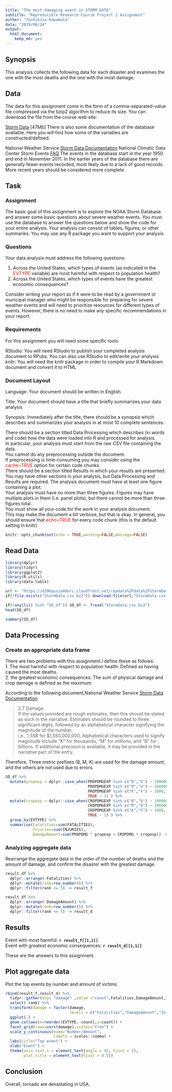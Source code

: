 ```yaml
---
title: "The most damaging event in STORM DATA"
subtitle: "Reproducible Research Course Project 2 Assignment"
auther: "Toshihisa Kawamata"
data: "2019/08/24"
output:
  html_document:
    keep_md: yes
---
```


## Synopsis
 This analysis collects the following data for each disaster and examines the one with the most deaths and the one with the most damage.

## Data

The data for this assignment come in the form of a comma-separated-value file compressed via the bzip2 algorithm to reduce its size. You can download the file from the course web site:

[Storm Data](https://d396qusza40orc.cloudfront.net/repdata%2Fdata%2FStormData.csv.bz2) [47Mb]
There is also some documentation of the database available. Here you will find how some of the variables are constructed/defined.

National Weather Service [Storm Data Documentation](https://d396qusza40orc.cloudfront.net/repdata%2Fpeer2_doc%2Fpd01016005curr.pdf)
National Climatic Data Center Storm Events [FAQ](https://d396qusza40orc.cloudfront.net/repdata%2Fpeer2_doc%2FNCDC%20Storm%20Events-FAQ%20Page.pdf)
The events in the database start in the year 1950 and end in November 2011. In the earlier years of the database there are generally fewer events recorded, most likely due to a lack of good records. More recent years should be considered more complete.

## Task

### Assignment
The basic goal of this assignment is to explore the NOAA Storm Database and answer some basic questions about severe weather events. You must use the database to answer the questions below and show the code for your entire analysis. Your analysis can consist of tables, figures, or other summaries. You may use any R package you want to support your analysis.

### Questions
Your data analysis must address the following questions:

1. Across the United States, which types of events (as indicated in the <span style="color: red; ">EVTYPE</span> variable) are most harmful with respect to population health?
2. Across the United States, which types of events have the greatest economic consequences?

Consider writing your report as if it were to be read by a government or municipal manager who might be responsible for preparing for severe weather events and will need to prioritize resources for different types of events. However, there is no need to make any specific recommendations in your report.

### Requirements
For this assignment you will need some specific tools

RStudio: You will need RStudio to publish your completed analysis document to RPubs. You can also use RStudio to edit/write your analysis.
knitr: You will need the knitr package in order to compile your R Markdown document and convert it to HTML

### Document Layout
Language: Your document should be written in English.

Title: Your document should have a title that briefly summarizes your data analysis

Synopsis: Immediately after the title, there should be a synopsis which describes and summarizes your analysis in at most 10 complete sentences.

There should be a section titled Data Processing which describes (in words and code) how the data were loaded into R and processed for analysis.   
In particular, your analysis must start from the raw CSV file containing the data.  
You cannot do any preprocessing outside the document.   
If preprocessing is time-consuming you may consider using the <span style="color: red; ">cache=TRUE</span> option for certain code chunks.  
There should be a section titled Results in which your results are presented.  
You may have other sections in your analysis, but Data Processing and Results are required.
The analysis document must have at least one figure containing a plot.  
Your analysis must have no more than three figures. Figures may have multiple plots in them (i.e. panel plots), but there cannot be more than three figures total.  
You must show all your code for the work in your analysis document.   
This may make the document a bit verbose, but that is okay. In general, you should ensure that <span style="color: red; ">echo=TRUE</span> for every code chunk (this is the default setting in knitr).


```r
knitr::opts_chunk$set(echo = TRUE,warning=FALSE,message=FALSE)
```

## Read Data

```r
library(dplyr)
library(tidyr)
library(ggplot2)
library(R.utils)
library(data.table)
```
```r
url <- "https://d396qusza40orc.cloudfront.net/repdata%2Fdata%2FStormData.csv.bz2"
if(!file.exists("StormData.csv.bz2")) download.file(url,"StormData.csv.bz2")
```

```r
if(!any(ls() %in% "SD_df")) SD_df <- fread("StormData.csv.bz2")
head(SD_df)
```

```r
summary(SD_df)

```

## Data Processing 
### Create an appropriate data frame

There are two problems with this assignment.I define these as follows:  
1. The most harmful with respect to population health: Defined as having caused the most deaths.  
2. the greatest economic consequences: The sum of physical damage and crop damage is defined as the maximum.

According to the following document,National Weather Service [Storm Data Documentation](https://d396qusza40orc.cloudfront.net/repdata%2Fpeer2_doc%2Fpd01016005curr.pdf)  

> 2.7 Damage.   
> If the values provided are rough estimates, then this should be stated as such in the narrative. Estimates should be rounded to three significant digits, followed by an alphabetical character signifying the magnitude of the number,  
>i.e., 1.55B for $1,550,000,000. Alphabetical characters used to signify magnitude
include “K” for thousands, “M” for millions, and “B” for billions. If additional precision is available, it may be provided in the narrative part of the entry. 

Therefore, Three metric prefixes (B, M, K) are used for the damage amount, and the others are not used due to errors.

```r
SD_df %>% 
  mutate(propexp = dplyr::case_when(PROPDMGEXP %in% c("B","b") ~ 1000000000,
                                    PROPDMGEXP %in% c("M","m") ~ 1000000,
                                    PROPDMGEXP %in% c("K","k") ~ 1000,
                                    TRUE ~ 1) ) %>%
  mutate(cropexp = dplyr::case_when(CROPDMGEXP %in% c("B","b") ~ 1000000000,
                                    CROPDMGEXP %in% c("M","m") ~ 1000000,
                                    CROPDMGEXP %in% c("K","k") ~ 1000,
                                    TRUE ~ 1) ) %>%
  group_by(EVTYPE) %>%
  summarise(Fatalities=sum(FATALITIES),
            Injuries=sum(INJURIES),
            DamageAmount=sum(PROPDMG * propexp + CROPDMG * cropexp)) -> result_df

```

### Analyzing aggregate data

Rearrange the aggregate data in the order of the number of deaths and the amount of damage, and confirm the disaster with the greatest damage.

```r
result_df %>%
  dplyr::arrange(-Fatalities) %>%
  dplyr::mutate(rank=row_number()) %>% 
  dplyr::filter(rank <= 5) -> result_f

result_df %>%
  dplyr::arrange(-DamageAmount) %>%
  dplyr::mutate(rank=row_number()) %>% 
  dplyr::filter(rank <= 5) -> result_d
```

## Results

Event with most harmful: **`r result_f[[1,1]]` **  
Event with greatest economic consequences: **`r result_d[[1,1]]`**  

These are the answers to this assignment.

## Plot aggregate data

Plot the top events by number and amount of victims

```r
rbind(result_f,result_d) %>%
  tidyr::gather(key= "damage" ,value ="count",Fatalities,DamageAmount,Injuries) %>%
  select(-rank) %>% 
  transform(damage = factor(damage,
                            levels = c("Fatalities","DamageAmount","Injuries"))) %>%
  ggplot(.) + 
  geom_col(aes(x=reorder(EVTYPE,-count),y=count)) +
  facet_grid(rows=vars(damage),scales="free") +
  scale_y_continuous(name="Number/Amount",
                     labels = scales::comma) +
  labs(title="Top event") + 
  xlab("Event") +
  theme(axis.text.x = element_text(angle = 45, hjust = 1),
        plot.title = element_text(hjust = 0.5)) 
```

## Conclusion

Overall, tornado are devastating in USA.

